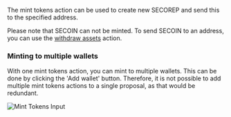 The mint tokens action can be used to create new SECOREP and send this to the specified address.

Please note that SECOIN can not be minted. To send SECOIN to an address, you can use the [withdraw assets](withdraw-assets) action.

### Minting to multiple wallets
With one mint tokens action, you can mint to multiple wallets.
This can be done by clicking the 'Add wallet' button.
Therefore, it is not possible to add multiple mint tokens actions to a single proposal, as that would be redundant.

![Mint Tokens Input](/img/mint-tokens-input.png)
